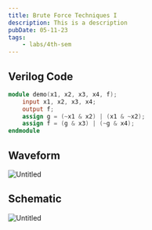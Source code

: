 ```yaml
---
title: Brute Force Techniques I
description: This is a description
pubDate: 05-11-23
tags:
	- labs/4th-sem
---
```


## Verilog Code

```verilog
module demo(x1, x2, x3, x4, f);
    input x1, x2, x3, x4;
    output f;
    assign g = (~x1 & x2) | (x1 & ~x2);
    assign f = (g & x3) | (~g & x4);
endmodule
```

## Waveform

![Untitled](https://s3-us-west-2.amazonaws.com/secure.notion-static.com/23d8eb0d-b57b-4f00-9128-5fe1f0829eb6/Untitled.png)

## Schematic

![Untitled](https://s3-us-west-2.amazonaws.com/secure.notion-static.com/5d2237be-b7e9-441f-8474-2991cd50bb5f/Untitled.png)
